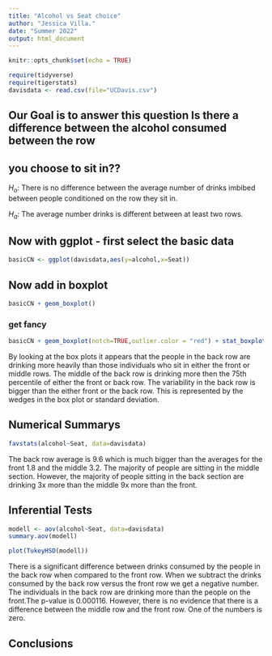 ```yaml
---
title: "Alcohol vs Seat choice"
author: "Jessica Villa."
date: "Summer 2022"
output: html_document
---
```


```r
knitr::opts_chunk$set(echo = TRUE)
```

```r
require(tidyverse)
require(tigerstats)
davisdata <- read.csv(file="UCDavis.csv")
```
## Our Goal is to answer this question Is there a difference between the alcohol consumed between the row
## you choose to sit in??

$H_o$: There is no difference between the average number of drinks imbibed between people conditioned on the row they sit in.  

$H_a$: The average number drinks is different between at least two rows.

## Now with ggplot - first select the basic data

```r
basicCN <- ggplot(davisdata,aes(y=alcohol,x=Seat))
```
## Now add in boxplot

```r
basicCN + geom_boxplot()
```
  
### get fancy  

```r
basicCN + geom_boxplot(notch=TRUE,outlier.color = "red") + stat_boxplot(geom ='errorbar') + labs(title="Fancy notch boxplot \n with 2 lines")
```

By looking at the box plots it appears that the people in the back row are drinking more heavily than those individuals who sit in either the front or middle rows. The middle of the back row is drinking more then the 75th percentile of either the front or back row. The variability in the back row is bigger than the either front or the back row. This is represented by the wedges in the box plot or standard deviation. 


## Numerical Summarys 

```r
favstats(alcohol~Seat, data=davisdata)
```

The back row average is 9.6 which is much bigger than the averages for the front 1.8 and the middle 3.2. The majority of people are sitting in the middle section. However, the majority of people sitting in the back section are drinking 3x more than the middle 9x more than the front. 


## Inferential Tests

```r
modell <- aov(alcohol~Seat, data=davisdata)
summary.aov(modell)
```

```r
plot(TukeyHSD(modell))
```
There is a significant difference between drinks consumed by the people in the back row when compared to the front row. When we subtract the drinks consumed by the back row versus the front row we get a negative number. The individuals in the back row are drinking more than the people on the front.The p-value is 0.000116. However, there is no evidence that there is a difference between the middle row and the front row. One of the numbers is zero.

## Conclusions


